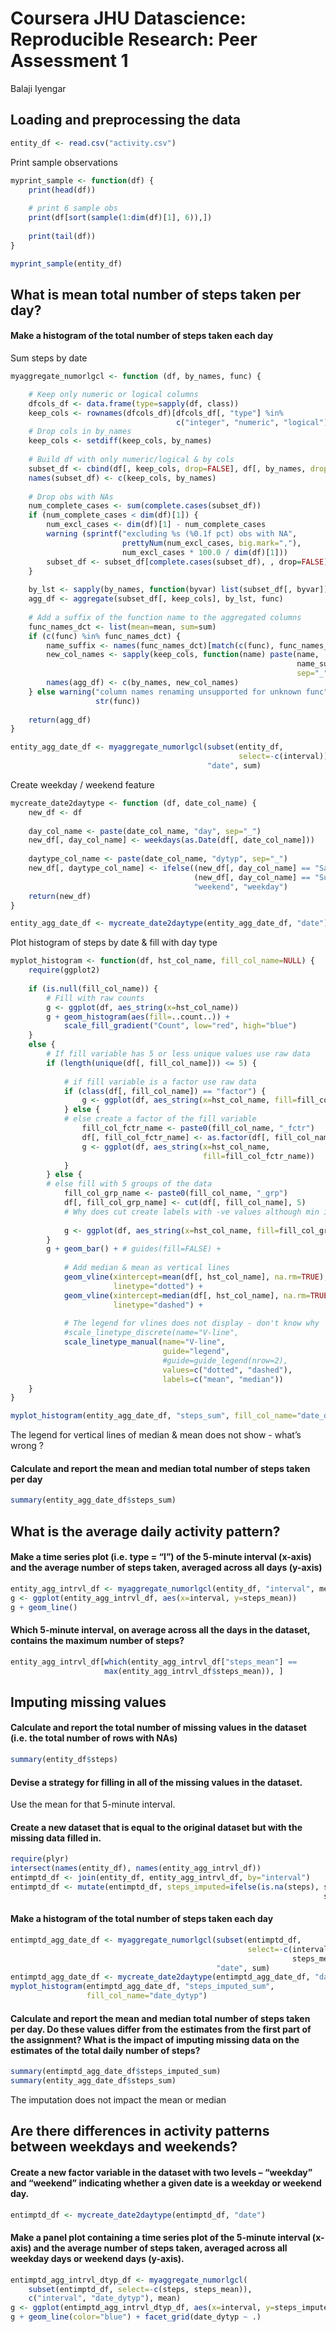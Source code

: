 # Coursera JHU Datascience: Reproducible Research: Peer Assessment 1
Balaji Iyengar

## Loading and preprocessing the data
```r
entity_df <- read.csv("activity.csv")
```

Print sample observations
```r
myprint_sample <- function(df) {
    print(head(df))
    
    # print 6 sample obs
    print(df[sort(sample(1:dim(df)[1], 6)),])
    
    print(tail(df))
}

myprint_sample(entity_df)
```

## What is mean total number of steps taken per day?

#### Make a histogram of the total number of steps taken each day  

Sum steps by date
```r
myaggregate_numorlgcl <- function (df, by_names, func) {

    # Keep only numeric or logical columns
    dfcols_df <- data.frame(type=sapply(df, class))
    keep_cols <- rownames(dfcols_df)[dfcols_df[, "type"] %in% 
                                     c("integer", "numeric", "logical")]
    # Drop cols in by_names
    keep_cols <- setdiff(keep_cols, by_names)
    
    # Build df with only numeric/logical & by cols
    subset_df <- cbind(df[, keep_cols, drop=FALSE], df[, by_names, drop=FALSE])
    names(subset_df) <- c(keep_cols, by_names)
    
    # Drop obs with NAs
    num_complete_cases <- sum(complete.cases(subset_df))
    if (num_complete_cases < dim(df)[1]) {
        num_excl_cases <- dim(df)[1] - num_complete_cases
        warning (sprintf("excluding %s (%0.1f pct) obs with NA", 
                         prettyNum(num_excl_cases, big.mark=","),
                         num_excl_cases * 100.0 / dim(df)[1]))
        subset_df <- subset_df[complete.cases(subset_df), , drop=FALSE]         
    }
    
    by_lst <- sapply(by_names, function(byvar) list(subset_df[, byvar]))
    agg_df <- aggregate(subset_df[, keep_cols], by_lst, func)
    
    # Add a suffix of the function name to the aggregated columns
    func_names_dct <- list(mean=mean, sum=sum)
    if (c(func) %in% func_names_dct) {
        name_suffix <- names(func_names_dct)[match(c(func), func_names_dct)]
        new_col_names <- sapply(keep_cols, function(name) paste(name, 
                                                                name_suffix,
                                                                sep="_"))
        names(agg_df) <- c(by_names, new_col_names)
    } else warning("column names renaming unsupported for unknown func", 
                   str(func))    
    
    return(agg_df)
}

entity_agg_date_df <- myaggregate_numorlgcl(subset(entity_df, 
                                                   select=-c(interval)), 
                                            "date", sum)
```

Create weekday / weekend feature
```r
mycreate_date2daytype <- function (df, date_col_name) {
    new_df <- df
    
    day_col_name <- paste(date_col_name, "day", sep="_")
    new_df[, day_col_name] <- weekdays(as.Date(df[, date_col_name]))
    
    daytype_col_name <- paste(date_col_name, "dytyp", sep="_")
    new_df[, daytype_col_name] <- ifelse((new_df[, day_col_name] == "Saturday") |
                                         (new_df[, day_col_name] == "Sunday"),
                                         "weekend", "weekday")
    return(new_df)
}

entity_agg_date_df <- mycreate_date2daytype(entity_agg_date_df, "date") 
```

Plot histogram of steps by date & fill with day type
```r
myplot_histogram <- function(df, hst_col_name, fill_col_name=NULL) {
    require(ggplot2)
    
    if (is.null(fill_col_name)) {
        # Fill with raw counts
        g <- ggplot(df, aes_string(x=hst_col_name))
        g + geom_histogram(aes(fill=..count..)) + 
            scale_fill_gradient("Count", low="red", high="blue")        
    }
    else {
        # If fill variable has 5 or less unique values use raw data 
        if (length(unique(df[, fill_col_name])) <= 5) {
            
            # if fill variable is a factor use raw data
            if (class(df[, fill_col_name]) == "factor") {
                g <- ggplot(df, aes_string(x=hst_col_name, fill=fill_col_name))
            } else {
            # else create a factor of the fill variable    
                fill_col_fctr_name <- paste0(fill_col_name, "_fctr")
                df[, fill_col_fctr_name] <- as.factor(df[, fill_col_name])
                g <- ggplot(df, aes_string(x=hst_col_name, 
                                           fill=fill_col_fctr_name))
            }
        } else {
        # else fill with 5 groups of the data    
            fill_col_grp_name <- paste0(fill_col_name, "_grp")
            df[, fill_col_grp_name] <- cut(df[, fill_col_name], 5) 
            # Why does cut create labels with -ve values although min is 0 ?
            
            g <- ggplot(df, aes_string(x=hst_col_name, fill=fill_col_grp_name))
        }
        g + geom_bar() + # guides(fill=FALSE) +
            
            # Add median & mean as vertical lines 
            geom_vline(xintercept=mean(df[, hst_col_name], na.rm=TRUE), 
                       linetype="dotted") + 
            geom_vline(xintercept=median(df[, hst_col_name], na.rm=TRUE), 
                       linetype="dashed") + 
            
            # The legend for vlines does not display - don't know why
            #scale_linetype_discrete(name="V-line", 
            scale_linetype_manual(name="V-line",                       
                                  guide="legend",
                                  #guide=guide_legend(nrow=2),
                                  values=c("dotted", "dashed"),
                                  labels=c("mean", "median"))
    }
}

myplot_histogram(entity_agg_date_df, "steps_sum", fill_col_name="date_dytyp")
```

The legend for vertical lines of median & mean does not show - what's wrong ?  

#### Calculate and report the mean and median total number of steps taken per day
```r
summary(entity_agg_date_df$steps_sum)                     
```

## What is the average daily activity pattern?

#### Make a time series plot (i.e. type = "l") of the 5-minute interval (x-axis) and the average number of steps taken, averaged across all days (y-axis)

```r
entity_agg_intrvl_df <- myaggregate_numorlgcl(entity_df, "interval", mean)
g <- ggplot(entity_agg_intrvl_df, aes(x=interval, y=steps_mean))
g + geom_line()
```

#### Which 5-minute interval, on average across all the days in the dataset, contains the maximum number of steps?
```r
entity_agg_intrvl_df[which(entity_agg_intrvl_df["steps_mean"] == 
                     max(entity_agg_intrvl_df$steps_mean)), ]
```

## Imputing missing values

#### Calculate and report the total number of missing values in the dataset (i.e. the total number of rows with NAs)
```r
summary(entity_df$steps)
```

#### Devise a strategy for filling in all of the missing values in the dataset. 

Use the mean for that 5-minute interval.

#### Create a new dataset that is equal to the original dataset but with the missing data filled in.
```r
require(plyr)
intersect(names(entity_df), names(entity_agg_intrvl_df))
entimptd_df <- join(entity_df, entity_agg_intrvl_df, by="interval")
entimptd_df <- mutate(entimptd_df, steps_imputed=ifelse(is.na(steps), steps_mean,
                                                                      steps))
```

#### Make a histogram of the total number of steps taken each day
```r
entimptd_agg_date_df <- myaggregate_numorlgcl(subset(entimptd_df, 
                                                     select=-c(interval, steps,
                                                               steps_mean)), 
                                              "date", sum)
entimptd_agg_date_df <- mycreate_date2daytype(entimptd_agg_date_df, "date")
myplot_histogram(entimptd_agg_date_df, "steps_imputed_sum", 
                 fill_col_name="date_dytyp")
```

#### Calculate and report the mean and median total number of steps taken per day. Do these values differ from the estimates from the first part of the assignment? What is the impact of imputing missing data on the estimates of the total daily number of steps?
```r
summary(entimptd_agg_date_df$steps_imputed_sum)
summary(entity_agg_date_df$steps_sum)
```

The imputation does not impact the mean or median

## Are there differences in activity patterns between weekdays and weekends?

#### Create a new factor variable in the dataset with two levels – “weekday” and “weekend” indicating whether a given date is a weekday or weekend day.
```r
entimptd_df <- mycreate_date2daytype(entimptd_df, "date")
```

#### Make a panel plot containing a time series plot of the 5-minute interval (x-axis) and the average number of steps taken, averaged across all weekday days or weekend days (y-axis). 
```r
entimptd_agg_intrvl_dtyp_df <- myaggregate_numorlgcl(
    subset(entimptd_df, select=-c(steps, steps_mean)), 
    c("interval", "date_dytyp"), mean)
g <- ggplot(entimptd_agg_intrvl_dtyp_df, aes(x=interval, y=steps_imputed_mean))
g + geom_line(color="blue") + facet_grid(date_dytyp ~ .)
```
